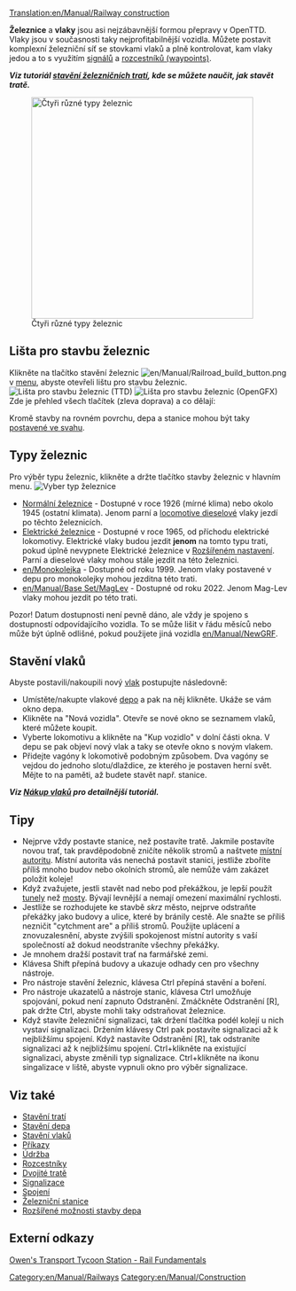 [[Translation:en/Manual/Railway construction]]
{{cs/Manual/Obsah}}

'''Železnice''' a '''vlaky''' jsou asi nejzábavnější formou přepravy v OpenTTD.  Vlaky jsou v současnosti taky nejprofitabilnější vozidla.  Můžete postavit komplexní železniční síť se stovkami vlaků a plně kontrolovat, kam vlaky jedou a to s využitím [[en/Manual/Signals|signálů]] a [[en/Manual/Waypoints|rozcestníků (waypoints)]].

'''''Viz tutoriál [[en/Manual/Building tracks|stavění železničních tratí]], kde se můžete naučit, jak stavět tratě.'''''


[[File:en/Manual/4 Types of railway.png|thumb|none|400px|Čtyři různé typy železnic]]

==Lišta pro stavbu železnic==
Klikněte na tlačítko stavění železnic [[File:en/Manual/Railroad build button.png]] v [[en/Manual/Game interface#the-menu-bar|menu]], abyste otevřeli lištu pro stavbu železnic.
[[File:en/Manual/Railroad ConstructionTTD.png|none|frame|Lišta pro stavbu železnic (TTD)]]
[[File:en/Manual/Railroad ConstructionOGFX.png|none|frame|Lišta pro stavbu železnic (OpenGFX)]]
Zde je přehled všech tlačítek (zleva doprava) a co dělají:
{{en/Manual/Railway toolbar overview}}

Kromě stavby na rovném povrchu, depa a stanice mohou být taky [[en/Archive/Manual/Settings/Build on slopes|postavené ve svahu]].

==Typy železnic==
Pro výběr typu železnic, klikněte a držte tlačítko stavby železnic v hlavním menu.
[[File:en/Manual/Openttd-rail1.png|none|frame|Vyber typ železnice]]
* [[en/Manual/Base Set/Railways|Normální železnice]] - Dostupné v roce 1926 (mírné klima) nebo okolo 1945 (ostatní klimata). Jenom parní a [https://www.wikipedia.org/wiki/Diesel locomotive dieselové] vlaky jezdí po těchto železnicích.
* [[en/Manual/Base Set/Electrified railways|Elektrické železnice]] - Dostupné v roce 1965, od příchodu elektrické lokomotivy. Elektrické vlaky budou jezdit '''jenom''' na tomto typu trati, pokud úplně nevypnete Elektrické železnice v [[en/Archive/Manual/Settings/Advanced Settings|Rozšířeném nastavení]]. Parní a dieselové vlaky mohou stále jezdit na této železnici.
* [[en/Monokolejka]] - Dostupné od roku 1999. Jenom vlaky postavené v depu pro monokolejky mohou jezditna této trati.
* [[en/Manual/Base Set/MagLev]] - Dostupné od roku 2022. Jenom Mag-Lev vlaky mohou jezdit po této trati.

Pozor! Datum dostupnosti není pevně dáno, ale vždy je spojeno s dostupností odpovídajícího vozidla. To se může lišit v řádu měsíců nebo může být úplně odlišné, pokud použijete jiná vozidla [[en/Manual/NewGRF]].

==Stavění vlaků==
Abyste postavili/nakoupili nový [[en/Manual/Trains|vlak]] postupujte následovně:
*Umístěte/nakupte vlakové [[en/Manual/Depots|depo]] a pak na něj klikněte. Ukáže se vám okno depa. 
*Klikněte na "Nová vozidla". Otevře se nové okno se seznamem vlaků, které můžete koupit. 
*Vyberte lokomotivu a klikněte na "Kup vozidlo" v dolní části okna. V depu se pak objeví nový vlak a taky se otevře okno s novým vlakem. 
*Přidejte vagóny k lokomotivě podobným způsobem. Dva vagóny se vejdou do jednoho slotu/dlaždice, ze kterého je postaven herní svět. Mějte to na paměti, až budete stavět např. stanice.


'''''Viz [[en/Manual/Buying trains|Nákup vlaků]] pro detailnější tutoriál.'''''

==Tipy==
* Nejprve vždy postavte stanice, než postavíte tratě. Jakmile postavíte novou trať, tak pravděpodobně zničíte několik stromů a naštvete [[en/Manual/Local authority|místní autoritu]]. Místní autorita vás nenechá postavit stanici, jestliže zboříte příliš mnoho budov nebo okolních stromů, ale nemůže vám zakázet položit koleje!
* Když zvažujete, jestli stavět nad nebo pod překážkou, je lepší použít [[en/Manual/Tunnels|tunely]] než [[en/Manual/Bridges|mosty]]. Bývají levnější a nemají omezení maximální rychlosti.
* Jestliže se rozhodujete ke stavbě ''skrz'' město, nejprve odstraňte překážky jako budovy a ulice, které by bránily cestě. Ale snažte se příliš nezničit "cytchment are" a příliš stromů. Použijte uplácení a znovuzalesnění, abyste zvýšili spokojenost místní autority s vaší společností až dokud neodstraníte všechny překážky.
* Je mnohem dražší postavit trať na farmářské zemi.
* Klávesa Shift přepíná budovy a ukazuje odhady cen pro všechny nástroje.
* Pro nástroje stavění železnic, klávesa Ctrl přepíná stavění a boření.
* Pro nástroje ukazatelů a nástroje stanic, klávesa Ctrl umožňuje spojování, pokud není zapnuto Odstranění. Zmáčkněte Odstranění [R], pak držte Ctrl, abyste mohli taky odstraňovat železnice.
* Když stavíte železniční signalizaci, tak držení tlačítka podél kolejí u nich vystaví signalizaci. Držením klávesy Ctrl pak postavíte signalizaci až k nejbližšímu spojení. Když nastavíte Odstranění [R], tak odstraníte signalizaci až k nejbližšímu spojení. Ctrl+klikněte na existující signalizaci, abyste změnili typ signalizace. Ctrl+klikněte na ikonu singalizace v liště, abyste vypnuli okno pro výběr signalizace.

==Viz také==
*[[en/Manual/Building tracks|Stavění tratí]]
*[[en/Manual/Building depots|Stavění depa]]
*[[en/Manual/Buying trains|Stavění vlaků]]
*[[en/Manual/Orders|Příkazy]]
*[[en/Manual/Servicing|Údržba]]
*[[en/Manual/Waypoints|Rozcestníky]]
*[[en/Community/Double-Tracks|Dvojité tratě]]
*[[en/Manual/Signals|Signalizace]]
*[[en/Community/Junctionary/Main Page|Spojení]]
*[[en/Manual/Railway station|Železniční stanice]]
*[[en/Manual/Building depots|Rozšířené možnosti stavby depa]]

==Externí odkazy==
[http://www.transporttycoon.net/rail Owen's Transport Tycoon Station - Rail Fundamentals]

[[Category:en/Manual/Railways]]
[[Category:en/Manual/Construction]]